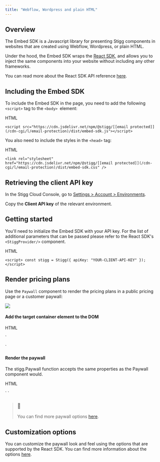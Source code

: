 ```yaml
---
title: "Webflow, Wordpress and plain HTML"
---
```


## Overview

The Embed SDK is a Javascript library for presenting Stigg components in websites that are created using Webflow, Wordpress, or plain HTML.

Under the hood, the Embed SDK wraps the [React SDK](react-sdk), and allows you to inject the same components into your website without including any other frameworks.

You can read more about the React SDK API reference [here](https://react-sdk-docs.stigg.io).

## Including the Embed SDK

To include the Embed SDK in the page, you need to add the following `<script>` tag to the `<body> `element:

HTML

`<script src="https://cdn.jsdelivr.net/npm/@stigg/[[email protected]](/cdn-cgi/l/email-protection)/dist/embed-sdk.js"></script>
`

You also need to include the styles in the `<head>` tag:

HTML

`<link rel="stylesheet" href="https://cdn.jsdelivr.net/npm/@stigg/[[email protected]](/cdn-cgi/l/email-protection)/dist/embed-sdk.css" />
`

  
## Retrieving the client API key

In the Stigg Cloud Console, go to [Settings > Account > Environments](https://app.stigg.io/account/settings).

Copy the   **Client API key** of the relevant environment.

  
## Getting started

You'll need to initialize the Embed SDK with your API key. For the list of additional parameters that can be passed please refer to the React SDK's `<StiggProvider/>` component.

HTML

`<script>
  const stigg = Stigg({ apiKey: "YOUR-CLIENT-API-KEY" });
</script>
`

  
## Render pricing plans

Use the `Paywall` component to render the pricing plans in a public pricing page or a customer paywall:

![](/images/647544a-image.png)

#### Add the target container element to the DOM

HTML

`<body>
  <div id="paywall"/>
</body>
`

#### Render the paywall

The stigg.Paywall function accepts the same properties as the Paywall component would. 

HTML

`<script>
  const stigg = Stigg({
      apiKey: "YOUR-CLIENT-API-KEY",
      // You can ppass additional options 
      theme: {
        layout: {
          planMinWidth: '320px',
          planMaxWidth: '420px',
        },
      },
    });
  
    const paywall = stigg.Paywall({
      onPlanSelected: (...args) => {
        console.log('Plan selected', args);
      },
    });

    // mount the paywall to the container element
    paywall.mount('#paywall');
</script>
`

> ### 📘
> 
> You can find more paywall options [here](https://react-sdk-docs.stigg.io/).

  
## Customization options

You can customize the paywall look and feel using the options that are supported by the React SDK. You can find more information about the options [here](react-sdk#customization-options).